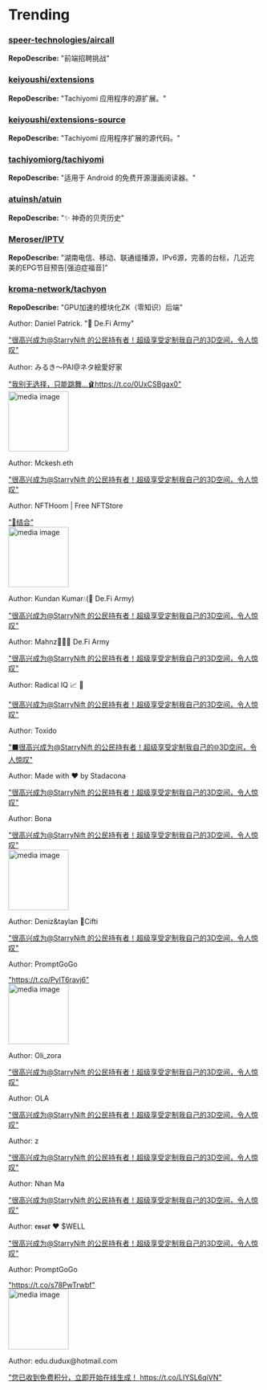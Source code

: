 
# Trending

### [speer-technologies/aircall](https://github.com/speer-technologies/aircall)
**RepoDescribe:** "前端招聘挑战"
  

### [keiyoushi/extensions](https://github.com/keiyoushi/extensions)
**RepoDescribe:** "Tachiyomi 应用程序的源扩展。"
  

### [keiyoushi/extensions-source](https://github.com/keiyoushi/extensions-source)
**RepoDescribe:** "Tachiyomi 应用程序扩展的源代码。"
  

### [tachiyomiorg/tachiyomi](https://github.com/tachiyomiorg/tachiyomi)
**RepoDescribe:** "适用于 Android 的免费开源漫画阅读器。"
  

### [atuinsh/atuin](https://github.com/atuinsh/atuin)
**RepoDescribe:** "✨ 神奇的贝壳历史"
  

### [Meroser/IPTV](https://github.com/Meroser/IPTV)
**RepoDescribe:** "湖南电信、移动、联通组播源，IPv6源，完善的台标，几近完美的EPG节目预告[强迫症福音]"
  

### [kroma-network/tachyon](https://github.com/kroma-network/tachyon)
**RepoDescribe:** "GPU加速的模块化ZK（零知识）后端"
  

<TwoColumnLayout>
  <div>
    <p>Author: Daniel Patrick. "💙 De.Fi Army"</p>
    <a href="https://twitter.com/Daniel77227318/status/1745746544450560181">"很高兴成为@StarryNift 的公民持有者！超级享受定制我自己的3D空间，令人惊叹"</a>
  </div>
  <div></div>
</TwoColumnLayout>
  

<TwoColumnLayout>
  <div>
    <p>Author: みるき～PAI@ネタ絵愛好家</p>
    <a href="https://twitter.com/MilkyPiePAI/status/1745649186098626896">"我别无选择，只能跳舞...🩰https://t.co/0UxCSBgax0"</a>
  </div>
  <img width="120" src="https://pbs.twimg.com/media/GDnKl9Sb0AAqsQt.jpg" alt="media image" />
</TwoColumnLayout>
  

<TwoColumnLayout>
  <div>
    <p>Author: Mckesh.eth</p>
    <a href="https://twitter.com/mckeshj/status/1745731628507308534">"很高兴成为@StarryNift 的公民持有者！超级享受定制我自己的3D空间，令人惊叹"</a>
  </div>
  <div></div>
</TwoColumnLayout>
  

<TwoColumnLayout>
  <div>
    <p>Author: NFTHoom | Free NFTStore</p>
    <a href="https://twitter.com/NFTHoom/status/1745709663390466087">"🤖结合"</a>
  </div>
  <img width="120" src="https://pbs.twimg.com/media/GDoA7r_aEAA_EaH.jpg" alt="media image" />
</TwoColumnLayout>
  

<TwoColumnLayout>
  <div>
    <p>Author: Kundan Kumar💧(💙 De.Fi Army)</p>
    <a href="https://twitter.com/KundanK57866112/status/1745735572558364790">"很高兴成为@StarryNift 的公民持有者！超级享受定制我自己的3D空间，令人惊叹"</a>
  </div>
  <div></div>
</TwoColumnLayout>
  

<TwoColumnLayout>
  <div>
    <p>Author: Mahnz🤍✨💙 De.Fi Army</p>
    <a href="https://twitter.com/JmaliMahzz97803/status/1745724632999559636">"很高兴成为@StarryNift 的公民持有者！超级享受定制我自己的3D空间，令人惊叹"</a>
  </div>
  <div></div>
</TwoColumnLayout>
  

<TwoColumnLayout>
  <div>
    <p>Author: Radical IQ 📈 📝</p>
    <a href="https://twitter.com/RadicalOniSzn/status/1745725278914064799">"很高兴成为@StarryNift 的公民持有者！超级享受定制我自己的3D空间，令人惊叹"</a>
  </div>
  <div></div>
</TwoColumnLayout>
  

<TwoColumnLayout>
  <div>
    <p>Author: Toxido</p>
    <a href="https://twitter.com/Jones23691190/status/1745618173737472099">"⬛️很高兴成为@StarryNift 的公民持有者！超级享受定制我自己的🌐3D空间，令人惊叹"</a>
  </div>
  <div></div>
</TwoColumnLayout>
  

<TwoColumnLayout>
  <div>
    <p>Author: Made with ❤️ by Stadacona</p>
    <a href="https://twitter.com/jfparis66/status/1745680050232439067">"很高兴成为@StarryNift 的公民持有者！超级享受定制我自己的3D空间，令人惊叹"</a>
  </div>
  <div></div>
</TwoColumnLayout>
  

<TwoColumnLayout>
  <div>
    <p>Author: Bona</p>
    <a href="https://twitter.com/_0195_/status/1745656687208317216">"很高兴成为@StarryNift 的公民持有者！超级享受定制我自己的3D空间，令人惊叹"</a>
  </div>
  <img width="120" src="https://pbs.twimg.com/media/GDnROzyWUAAjfma.png" alt="media image" />
</TwoColumnLayout>
  

<TwoColumnLayout>
  <div>
    <p>Author: Deniz&taylan 💏Cifti</p>
    <a href="https://twitter.com/deniz33cift/status/1745717268565119403">"很高兴成为@StarryNift 的公民持有者！超级享受定制我自己的3D空间，令人惊叹"</a>
  </div>
  <div></div>
</TwoColumnLayout>
  

<TwoColumnLayout>
  <div>
    <p>Author: PromptGoGo</p>
    <a href="https://twitter.com/PromptGoGo/status/1745616342995365991">"https://t.co/PylT6ravj6"</a>
  </div>
  <img width="120" src="https://pbs.twimg.com/media/GDmsz3yasAAzMjC.jpg" alt="media image" />
</TwoColumnLayout>
  

<TwoColumnLayout>
  <div>
    <p>Author: Oli_zora</p>
    <a href="https://twitter.com/OliZora27396/status/1745657913576661155">"很高兴成为@StarryNift 的公民持有者！超级享受定制我自己的3D空间，令人惊叹"</a>
  </div>
  <div></div>
</TwoColumnLayout>
  

<TwoColumnLayout>
  <div>
    <p>Author: OLA</p>
    <a href="https://twitter.com/ola_035/status/1745666007581036919">"很高兴成为@StarryNift 的公民持有者！超级享受定制我自己的3D空间，令人惊叹"</a>
  </div>
  <div></div>
</TwoColumnLayout>
  

<TwoColumnLayout>
  <div>
    <p>Author: z</p>
    <a href="https://twitter.com/Sherry04270131/status/1745631733092106524">"很高兴成为@StarryNift 的公民持有者！超级享受定制我自己的3D空间，令人惊叹"</a>
  </div>
  <div></div>
</TwoColumnLayout>
  

<TwoColumnLayout>
  <div>
    <p>Author: Nhan Ma</p>
    <a href="https://twitter.com/nguyenhienrus/status/1745658548636578084">"很高兴成为@StarryNift 的公民持有者！超级享受定制我自己的3D空间，令人惊叹"</a>
  </div>
  <div></div>
</TwoColumnLayout>
  

<TwoColumnLayout>
  <div>
    <p>Author: 𝖊𝖓𝖘𝖆𝖗 ❤️ $WELL</p>
    <a href="https://twitter.com/enftsar/status/1745617215548760351">"很高兴成为@StarryNift 的公民持有者！超级享受定制我自己的3D空间，令人惊叹"</a>
  </div>
  <div></div>
</TwoColumnLayout>
  

<TwoColumnLayout>
  <div>
    <p>Author: PromptGoGo</p>
    <a href="https://twitter.com/PromptGoGo/status/1745615735953731778">"https://t.co/s78PwTrwbf"</a>
  </div>
  <img width="120" src="https://pbs.twimg.com/media/GDmsQg0boAAH4_p.jpg" alt="media image" />
</TwoColumnLayout>
  

<TwoColumnLayout>
  <div>
    <p>Author: edu.dudux@hotmail.com</p>
    <a href="https://twitter.com/dudux_edu4884/status/1745668660922900756">"您已收到免费积分，立即开始在线生成！ https://t.co/LIYSL6qiVN"</a>
  </div>
  <div></div>
</TwoColumnLayout>
  